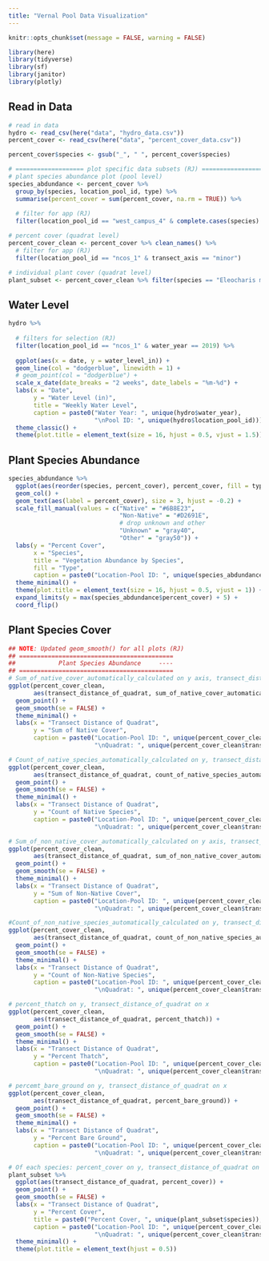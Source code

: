 ```yaml
---
title: "Vernal Pool Data Visualization"
---
```


```r
knitr::opts_chunk$set(message = FALSE, warning = FALSE)
```

```r
library(here)
library(tidyverse)
library(sf)
library(janitor)
library(plotly)

```

## Read in Data
```r
# read in data
hydro <- read_csv(here("data", "hydro_data.csv")) 
percent_cover <- read_csv(here("data", "percent_cover_data.csv"))

percent_cover$species <- gsub("_", " ", percent_cover$species)

# =================== plot specific data subsets (RJ) ======================
# plant species abundance plot (pool level)
species_abdundance <- percent_cover %>% 
  group_by(species, location_pool_id, type) %>% 
  summarise(percent_cover = sum(percent_cover, na.rm = TRUE)) %>% 
  
  # filter for app (RJ)
  filter(location_pool_id == "west_campus_4" & complete.cases(species) & species != "unlisted")

# percent cover (quadrat level)
percent_cover_clean <- percent_cover %>% clean_names() %>%
  # filter for app (RJ)
  filter(location_pool_id == "ncos_1" & transect_axis == "minor")

# individual plant cover (quadrat level)
plant_subset <- percent_cover_clean %>% filter(species == "Eleocharis macrostachya") #filter for app (RJ)

```

## Water Level
```r
hydro %>% 
  
  # filters for selection (RJ)
  filter(location_pool_id == "ncos_1" & water_year == 2019) %>% 
  
  ggplot(aes(x = date, y = water_level_in)) +
  geom_line(col = "dodgerblue", linewidth = 1) +
  # geom_point(col = "dodgerblue") +
  scale_x_date(date_breaks = "2 weeks", date_labels = "%m-%d") + 
  labs(x = "Date", 
       y = "Water Level (in)", 
       title = "Weekly Water Level",
       caption = paste0("Water Year: ", unique(hydro$water_year),
                        "\nPool ID: ", unique(hydro$location_pool_id))) +
  theme_classic() +
  theme(plot.title = element_text(size = 16, hjust = 0.5, vjust = 1.5))


```

## Plant Species Abundance
```r
species_abdundance %>% 
  ggplot(aes(reorder(species, percent_cover), percent_cover, fill = type)) +
  geom_col() +
  geom_text(aes(label = percent_cover), size = 3, hjust = -0.2) +
  scale_fill_manual(values = c("Native" = "#6B8E23",
                               "Non-Native" = "#D2691E",
                               # drop unknown and other
                               "Unknown" = "gray40",
                               "Other" = "gray50")) +
  labs(y = "Percent Cover", 
       x = "Species",
       title = "Vegetation Abundance by Species",
       fill = "Type",
       caption = paste0("Location-Pool ID: ", unique(species_abdundance$location_pool_id))) +
  theme_minimal() +
  theme(plot.title = element_text(size = 16, hjust = 0.5, vjust = 1)) +
  expand_limits(y = max(species_abdundance$percent_cover) + 5) +
  coord_flip()

```


## Plant Species Cover
```r
## NOTE: Updated geom_smooth() for all plots (RJ)
## ===========================================
##            Plant Species Abundance     ----
## ===========================================
# Sum_of_native_cover_automatically_calculated on y axis, transect_distance_of_quadrat on x axis
ggplot(percent_cover_clean,
       aes(transect_distance_of_quadrat, sum_of_native_cover_automatically_calculated)) +
  geom_point() +
  geom_smooth(se = FALSE) +
  theme_minimal() +
  labs(x = "Transect Distance of Quadrat",
       y = "Sum of Native Cover",
       caption = paste0("Location-Pool ID: ", unique(percent_cover_clean$location_pool_id),
                        "\nQuadrat: ", unique(percent_cover_clean$transect_axis)))

# Count_of_native_species_automatically_calculated on y, transect_distance_of_quadrat on x
ggplot(percent_cover_clean,
       aes(transect_distance_of_quadrat, count_of_native_species_automatically_calculated)) +
  geom_point() +
  geom_smooth(se = FALSE) +
  theme_minimal() +
  labs(x = "Transect Distance of Quadrat",
       y = "Count of Native Species",
       caption = paste0("Location-Pool ID: ", unique(percent_cover_clean$location_pool_id),
                        "\nQuadrat: ", unique(percent_cover_clean$transect_axis)))

# Sum_of_non_native_cover_automatically_calculated on y axis, transect_distance_of_quadrat on x axis
ggplot(percent_cover_clean,
       aes(transect_distance_of_quadrat, sum_of_non_native_cover_automatically_calculated)) +
  geom_point() +
  geom_smooth(se = FALSE) +
  theme_minimal() +
  labs(x = "Transect Distance of Quadrat",
       y = "Sum of Non-Native Cover",
       caption = paste0("Location-Pool ID: ", unique(percent_cover_clean$location_pool_id),
                        "\nQuadrat: ", unique(percent_cover_clean$transect_axis)))

#Count_of_non_native_species_automatically_calculated on y, transect_distance_of_quadrat on x
ggplot(percent_cover_clean,
       aes(transect_distance_of_quadrat, count_of_non_native_species_automatically_calculated)) +
  geom_point() +
  geom_smooth(se = FALSE) +
  theme_minimal() +
  labs(x = "Transect Distance of Quadrat",
       y = "Count of Non-Native Species",
       caption = paste0("Location-Pool ID: ", unique(percent_cover_clean$location_pool_id),
                        "\nQuadrat: ", unique(percent_cover_clean$transect_axis)))

# percent_thatch on y, transect_distance_of_quadrat on x
ggplot(percent_cover_clean,
       aes(transect_distance_of_quadrat, percent_thatch)) +
  geom_point() +
  geom_smooth(se = FALSE) +
  theme_minimal() +
  labs(x = "Transect Distance of Quadrat",
       y = "Percent Thatch",
       caption = paste0("Location-Pool ID: ", unique(percent_cover_clean$location_pool_id),
                        "\nQuadrat: ", unique(percent_cover_clean$transect_axis)))

# percemt_bare_ground on y, transect_distance_of_quadrat on x
ggplot(percent_cover_clean,
       aes(transect_distance_of_quadrat, percent_bare_ground)) +
  geom_point() +
  geom_smooth(se = FALSE) +
  theme_minimal() +
  labs(x = "Transect Distance of Quadrat",
       y = "Percent Bare Ground",
       caption = paste0("Location-Pool ID: ", unique(percent_cover_clean$location_pool_id),
                        "\nQuadrat: ", unique(percent_cover_clean$transect_axis)))

# Of each species: percent_cover on y, transect_distance_of_quadrat on x (should be able to toggle by species and by transect axis)
plant_subset %>% 
  ggplot(aes(transect_distance_of_quadrat, percent_cover)) +
  geom_point() +
  geom_smooth(se = FALSE) +
  labs(x = "Transect Distance of Quadrat",
       y = "Percent Cover",
       title = paste0("Percent Cover, ", unique(plant_subset$species)),
       caption = paste0("Location-Pool ID: ", unique(percent_cover_clean$location_pool_id),
                        "\nQuadrat: ", unique(percent_cover_clean$transect_axis))) +
  theme_minimal() +
  theme(plot.title = element_text(hjust = 0.5))
```


